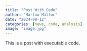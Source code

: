 ```yaml
---
title: "Post With Code"
author: "Harlow Malloc"
date: "2024-08-12"
categories: [news, code, analysis]
image: "image.jpg"
---
```


This is a post with executable code.
